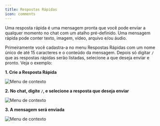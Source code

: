 ```yaml
---
title: Respostas Rápidas
icon: comments
---
```


Uma resposta rápida é uma mensagem pronta que você pode enviar a qualquer momento no chat com um atalho pré-definido. Uma mensagem rápida pode conter texto, imagem, vídeo, arquivo e/ou áudio.

Primeiramente você cadastra-a no menu Respostas Rápidas com um nome único de até 15 caracteres e o conteúdo da mensagem. Depois só digitar `/` que as respostas rápidas serão listadas, selecione a que deseja enviar e pronto. Veja o exemplo:

**1. Crie a Resposta Rápida**
<Frame>
  <img src="/images/quick-answer/quick-answer.png" alt="Menu de contexto" />
</Frame>

**2. No chat, digite `/`, e selecione a resposta que deseja enviar**
<Frame>
  <img src="/images/quick-answer/quick-answer-chat.png" alt="Menu de contexto" />
</Frame>

**3. A mensagem será enviada**
<Frame>
  <img src="/images/quick-answer/quick-answer-chat-2.png" alt="Menu de contexto" />
</Frame>
